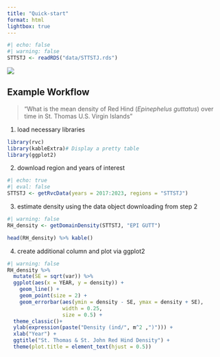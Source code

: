 ```yaml
---
title: "Quick-start"
format: html
lightbox: true
---
```


```r
#| echo: false
#| warning: false
STTSTJ <- readRDS("data/STTSTJ.rds")
```

![](images/Function%20Diagram.jpg){.lightbox fig-align="center"}

## Example Workflow

> "What is the mean density of Red Hind (*Epinephelus guttatus*) over time in St. Thomas U.S. Virgin Islands"

1)  load necessary libraries

```r
library(rvc)
library(kableExtra)# Display a pretty table
library(ggplot2)
```

2)  download region and years of interest

```r
#| echo: true
#| eval: false
STTSTJ <- getRvcData(years = 2017:2023, regions = "STTSTJ")
```

3) estimate density using the data object downloading from step 2

```r
#| warning: false
RH_density <- getDomainDensity(STTSTJ, "EPI GUTT")

head(RH_density) %>% kable()
```

4) create additional column and plot via ggplot2
```r
#| warning: false
RH_density %>% 
  mutate(SE = sqrt(var)) %>% 
  ggplot(aes(x = YEAR, y = density)) +
    geom_line() +
    geom_point(size = 2) +
    geom_errorbar(aes(ymin = density - SE, ymax = density + SE),                  
                  width = 0.25,
                  size = 0.5) +
  theme_classic()+
  ylab(expression(paste("Density (ind/", m^2 ,")"))) +
  xlab("Year") +
  ggtitle("St. Thomas & St. John Red Hind Density") +
  theme(plot.title = element_text(hjust = 0.5))
```

